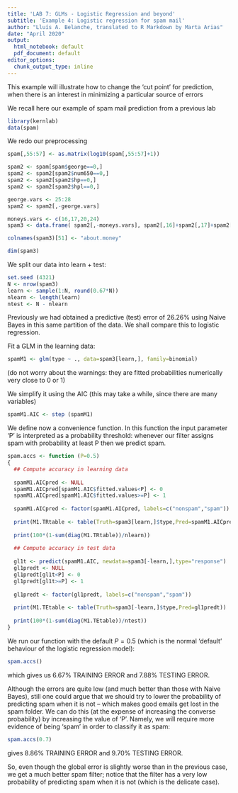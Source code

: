 ```yaml
---
title: 'LAB 7: GLMs - Logistic Regression and beyond'
subtitle: 'Example 4: Logistic regression for spam mail'
author: "Lluís A. Belanche, translated to R Markdown by Marta Arias"
date: "April 2020"
output:
  html_notebook: default
  pdf_document: default
editor_options: 
  chunk_output_type: inline
---
```


This example will illustrate how to change the 'cut point' for prediction, when there is an interest in minimizing a particular source of errors

We recall here our example of spam mail prediction from a previous lab

```r
library(kernlab)  
data(spam)
```


We redo our preprocessing
```r
spam[,55:57] <- as.matrix(log10(spam[,55:57]+1))

spam2 <- spam[spam$george==0,]
spam2 <- spam2[spam2$num650==0,]
spam2 <- spam2[spam2$hp==0,]
spam2 <- spam2[spam2$hpl==0,]

george.vars <- 25:28
spam2 <- spam2[,-george.vars]

moneys.vars <- c(16,17,20,24)
spam3 <- data.frame( spam2[,-moneys.vars], spam2[,16]+spam2[,17]+spam2[,20]+spam2[,24])

colnames(spam3)[51] <- "about.money"

dim(spam3)
```

We split our data into learn + test:
```r
set.seed (4321)
N <- nrow(spam3)                                                                                              
learn <- sample(1:N, round(0.67*N))
nlearn <- length(learn)
ntest <- N - nlearn
```


Previously we had obtained a predictive (test) error of 26.26% using Naive Bayes in this same partition of the data. We shall compare this to logistic regression.

Fit a GLM in the learning data:
```r
spamM1 <- glm(type ~ ., data=spam3[learn,], family=binomial)
```


(do not worry about the warnings: they are fitted probabilities numerically very close to 0 or 1)

We simplify it using the AIC (this may take a while, since there are many variables)

```r
spamM1.AIC <- step (spamM1)
```


We define now a convenience function. In this function the input parameter 'P' is interpreted as a probability threshold:
whenever our filter assigns spam with probability at least P then we predict spam.

```r
spam.accs <- function (P=0.5)
{
  ## Compute accuracy in learning data
  
  spamM1.AICpred <- NULL
  spamM1.AICpred[spamM1.AIC$fitted.values<P] <- 0
  spamM1.AICpred[spamM1.AIC$fitted.values>=P] <- 1
  
  spamM1.AICpred <- factor(spamM1.AICpred, labels=c("nonspam","spam"))
  
  print(M1.TRtable <- table(Truth=spam3[learn,]$type,Pred=spamM1.AICpred))
  
  print(100*(1-sum(diag(M1.TRtable))/nlearn))
   
  ## Compute accuracy in test data
  
  gl1t <- predict(spamM1.AIC, newdata=spam3[-learn,],type="response")
  gl1predt <- NULL
  gl1predt[gl1t<P] <- 0
  gl1predt[gl1t>=P] <- 1
  
  gl1predt <- factor(gl1predt, labels=c("nonspam","spam"))
  
  print(M1.TEtable <- table(Truth=spam3[-learn,]$type,Pred=gl1predt))
  
  print(100*(1-sum(diag(M1.TEtable))/ntest))
}
```

We run our function with the default $P=0.5$ (which is the normal 'default' behaviour of the logistic regression model):
```r
spam.accs()
```

which gives us 6.67% TRAINING ERROR and 7.88% TESTING ERROR.

Although the errors are quite low (and much better than those with Naive Bayes), still one 
could argue that we should try to lower the probability of predicting spam when it is not -- which makes good emails get lost in the spam folder.
We can do this (at the expense of increasing the converse probability) by increasing the value of 'P'. Namely, we will require more evidence of being 'spam' in order to classify it as spam:

```r
spam.accs(0.7)
```


gives 8.86% TRAINING ERROR and 9.70% TESTING ERROR.

So, even though the global error is slightly worse than in the previous case, we get a much better spam filter; notice that the filter has a very low probability of predicting spam when it is not (which is the delicate case).
